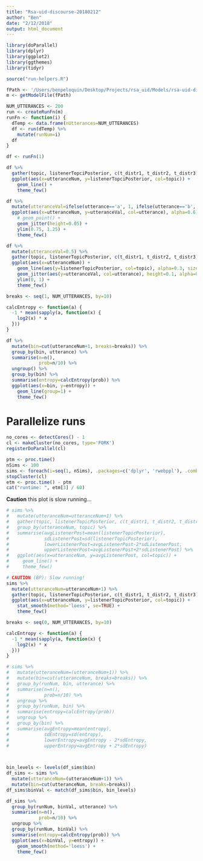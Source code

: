```yaml
---
title: "Rsa-uid-discourse-20180212"
author: "Ben"
date: "2/12/2018"
output: html_document
---
```


```r
library(doParallel)
library(dplyr)
library(ggplot2)
library(ggthemes)
library(tidyr)

source("run-helpers.R")
```

```r
fPath <- '/Users/benpeloquin/Desktop/Projects/rsa_uid/Models/rsa-uid-discourse-20180205.wppl'
m <- getModelFile(fPath)
```

```r
NUM_UTTERANCES <- 200
run <- createRunFn(m)
runFn <- function(i) {
  dTemp <- data.frame(nUtterances=NUM_UTTERANCES)
  df <- run(dTemp) %>%
    mutate(runNum=i)
  df
}
```

```r
df <- runFn(1)
```


```r
df %>% 
  gather(topic, listenerTopciPosterior, c(t_distr1, t_distr2, t_distr3)) %>%
  ggplot(aes(x=utteranceNum, y=listenerTopciPosterior, col=topic)) +
    geom_line() +
    theme_few()
```


```r
df %>%
  mutate(utteranceVal=ifelse(utterance=='a', 1, ifelse(utterance=='b', 1, 1))) %>%
  ggplot(aes(x=utteranceNum, y=utteranceVal, col=utterance), alpha=0.6) +
    # geom_point() +
    geom_jitter(height=0.05) +
    ylim(0.75, 1.25) +
    theme_few()
```

```r
df %>% 
  mutate(utteranceVal=0.5) %>%
  gather(topic, listenerTopicPosterior, c(t_distr1, t_distr2, t_distr3)) %>%
  ggplot(aes(x=utteranceNum)) +
    geom_line(aes(y=listenerTopicPosterior, col=topic), alpha=0.3, size=1.5) +
    geom_jitter(aes(y=utteranceVal, col=utterance), height=0.1, alpha=0.7, size=2) +
    ylim(0, 1) +
    theme_few()
```

```r
breaks <- seq(1, NUM_UTTERANCES, by=10)

calcEntropy <- function(a) {
  -1 * mean(sapply(a, function(x) {
    log2(x) * x
  }))
}

df %>%
  mutate(bin=cut(utteranceNum+1, breaks=breaks)) %>%
  group_by(bin, utterance) %>%
  summarise(n=n(),
            prob=n/10) %>%
  ungroup() %>%
  group_by(bin) %>%
  summarise(entropy=calcEntropy(prob)) %>%
  ggplot(aes(x=bin, y=entropy)) +
    geom_line(group=1) +
    theme_few()
```


# Parallelize runs
```r
no_cores <- detectCores() - 1
cl <- makeCluster(no_cores, type='FORK')
registerDoParallel(cl)

ptm <- proc.time()
nSims <- 100
sims <- foreach(i=seq(1, nSims), .packages=c('dplyr', 'rwebppl'), .combine=rbind) %dopar% runFn(i)
stopCluster(cl)
etm <- proc.time() - ptm
cat("runtime: ", etm[3] / 60)

```

**Caution** this plot is slow running...
```r
# sims %>% 
#   mutate(utteranceNum=utteranceNum+1) %>%
#   gather(topic, listenerTopicPosterior, c(t_distr1, t_distr2, t_distr3)) %>%
#   group_by(utteranceNum, topic) %>%
#   summarise(avgListenerPost=mean(listenerTopicPosterior),
#             sdListenerPost=sd(listenerTopicPosterior),
#             lowerListenerPost=avgListenerPost-2*sdListenerPost,
#             upperListenerPost=avgListenerPost+2*sdListenerPost) %>%
#   ggplot(aes(x=utteranceNum, y=avgListenerPost, col=topic)) +
#     geom_line() +
#     theme_few()

# CAUTION (BP): Slow running!
sims %>% 
  mutate(utteranceNum=utteranceNum+1) %>%
  gather(topic, listenerTopicPosterior, c(t_distr1, t_distr2, t_distr3)) %>%
  ggplot(aes(x=utteranceNum, y=listenerTopicPosterior, col=topic)) +
    stat_smooth(method='loess', se=TRUE) +
    theme_few()
```

```r
breaks <- seq(0, NUM_UTTERANCES, by=10)

calcEntropy <- function(a) {
  -1 * mean(sapply(a, function(x) {
    log2(x) * x
  }))
}

# sims %>%
#   mutate(utteranceNum=(utteranceNum+1)) %>%
#   mutate(bin=cut(utteranceNum, breaks=breaks)) %>%
#   group_by(runNum, bin, utterance) %>%
#   summarise(n=n(),
#             prob=n/10) %>%
#   ungroup %>%
#   group_by(runNum, bin) %>%
#   summarise(entropy=calcEntropy(prob))
#   ungroup %>%
#   group_by(bin) %>%
#   summarise(avgEntropy=mean(entropy),
#             sdEntropy=sd(entropy),
#             lowerEntropy=avgEntropy - 2*sdEntropy,
#             upperEntropy=avgEntropy + 2*sdEntropy)
  


bin_levels <- levels(df_sims$bin)
df_sims <- sims %>%
  mutate(utteranceNum=(utteranceNum+1)) %>%
  mutate(bin=cut(utteranceNum, breaks=breaks))
df_sims$binVal <- match(df_sims$bin, bin_levels)

df_sims %>%
  group_by(runNum, binVal, utterance) %>%
  summarise(n=n(),
            prob=n/10) %>%
  ungroup %>%
  group_by(runNum, binVal) %>%
  summarise(entropy=calcEntropy(prob)) %>%
  ggplot(aes(x=binVal, y=entropy)) +
    geom_smooth(method='loess') +
    theme_few()
  
```


